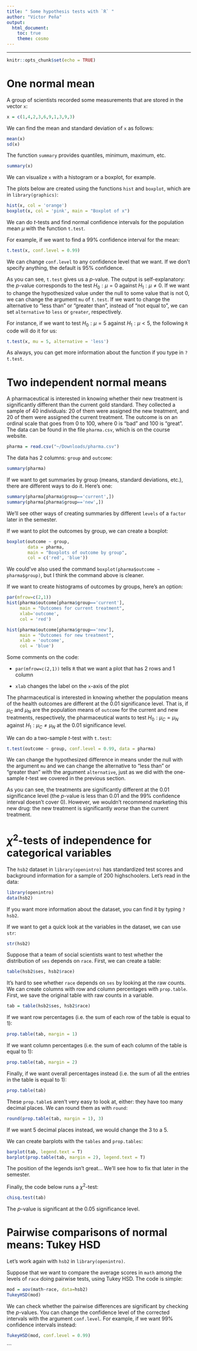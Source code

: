```yaml
---
title: " Some hypothesis tests with `R` "
author: "Víctor Peña"
output:
  html_document:
    toc: true
    theme: cosmo
---
```




---

```r
knitr::opts_chunk$set(echo = TRUE)
```

# One normal mean

A group of scientists recorded some measurements that are stored in the vector `x`:

```r
x = c(1,4,2,3,6,9,1,3,9,3)
```

We can find the mean and standard deviation of `x` as follows:

```r
mean(x)
sd(x)
```

The function `summary` provides quantiles, minimum, maximum, etc.

```r
summary(x)
```

We can visualize `x` with a histogram or a boxplot, for example. 

The plots below are created using the functions `hist` and `boxplot`, which are in `library(graphics)`:

```r
hist(x, col = 'orange')
boxplot(x, col = 'pink', main = "Boxplot of x")
```

We can do $t$-tests and find normal confidence intervals for the population mean $\mu$ with the function `t.test`. 

For example, if we want to find a 99\% confidence interval for the mean:

```r
t.test(x, conf.level = 0.99)
```

We can change `conf.level` to any confidence level that we want. If we don't specify anything, the default is 95\% confidence. 

As you can see, `t.test` gives us a $p$-value. The output is self-explanatory: the $p$-value corresponds to the test $H_0: \mu = 0$ against $H_1: \mu \neq 0$. If we want to change the hypothesized value under the null to some value that is not 0, we can change the argument `mu` of `t.test`. If we want to change the alternative to "less than" or "greater than", instead of "not equal to", we can set `alternative` to `less` or `greater`, respectively.

For instance, if we want to test $H_0: \mu = 5$ against $H_1 : \mu < 5$, the following `R` code will do it for us:

```r
t.test(x, mu = 5, alternative = 'less')
```

As always, you can get more information about the function if you type in `?t.test`. 

# Two independent normal means

A pharmaceutical is interested in knowing whether their new treatment is significantly different than the current gold standard. They collected a sample of 40 individuals: 20 of them were assigned the new treatment, and 20 of them were assigned the current treatment. The outcome is on an ordinal scale that goes from 0 to 100, where 0 is "bad" and 100 is "great". The data can be found in the file `pharma.csv`, which is on the course website.

```r
pharma = read.csv("~/Downloads/pharma.csv")
```

The data has 2 columns: `group` and `outcome`:

```r
summary(pharma)
```

If we want to get summaries by group (means, standard deviations, etc.), there are different ways to do it. Here's one:

```r
summary(pharma[pharma$group=='current',])
summary(pharma[pharma$group=='new',])

```

We'll see other ways of creating summaries by different `levels` of a `factor` later in the semester. 

If we want to plot the outcomes by group, we can create a boxplot:

```r
boxplot(outcome ~ group, 
        data = pharma, 
        main = "Boxplots of outcome by group", 
        col = c('red', 'blue'))
```

We could've also used the command `boxplot(pharma$outcome ~ pharma$group)`, but I think the command above is cleaner. 


If we want to create histograms of outcomes by groups, here's an option:

```r
par(mfrow=c(2,1))
hist(pharma$outcome[pharma$group=='current'],
     main = "Outcomes for current treatment", 
     xlab='outcome', 
     col = 'red')

hist(pharma$outcome[pharma$group=='new'],
     main = "Outcomes for new treatment",
     xlab = 'outcome', 
     col = 'blue')
```

Some comments on the code:

* `par(mfrow=c(2,1))` tells `R` that we want a plot that has 2 rows and 1 column 

* `xlab` changes the label on the `x`-axis of the plot

The pharmaceutical is interested in knowing whether the population means of the health outcomes are different at the 0.01 significance level. That is, if $\mu_C$ and $\mu_N$ are the population means of `outcome` for the current and new treatments, respectively, the pharmaceutical wants to test $H_0: \mu_C = \mu_N$ against $H_1 : \mu_C \neq \mu_N$ at the 0.01 significance level. 

We can do a two-sample $t$-test with `t.test`:

```r
t.test(outcome ~ group, conf.level = 0.99, data = pharma)
```

We can change the hypothesized difference in means under the null with the argument `mu` and we can change the alternative to "less than" or "greater than" with the argument `alternative`, just as we did with the one-sample $t$-test we covered in the previous section. 

As you can see, the treatments are significantly different at the 0.01 significance level (the $p$-value is less than 0.01 and the 99\% confidence interval doesn't cover 0). However, we wouldn't recommend marketing this new drug: the new treatment is significantly *worse* than the current treatment. 


# $\chi^2$-tests of independence for categorical variables

The `hsb2` dataset in `library(openintro)` has standardized test scores and background information for a sample of 200 highschoolers. Let's read in the data:

```r
library(openintro)
data(hsb2)
```

If you want more information about the dataset, you can find it by typing `?hsb2`. 

If we want to get a quick look at the variables in the dataset, we can use `str`:

```r
str(hsb2)
```

Suppose that a team of social scientists want to test whether the distribution of `ses` depends on `race`. First, we can create a table:

```r
table(hsb2$ses, hsb2$race)
```

It's hard to see whether `race` depends on `ses` by looking at the raw counts. We can create columns with row and column percentages with `prop.table`. First, we save the original table with raw counts in a variable.

```r
tab = table(hsb2$ses, hsb2$race)
```

If we want row percentages (i.e. the sum of each row of the table is equal to 1):

```r
prop.table(tab, margin = 1)
```

If we want column percentages (i.e. the sum of each column of the table is equal to 1):

```r
prop.table(tab, margin = 2)
```

Finally, if we want overall percentages instead (i.e. the sum of all the entries in the table is equal to 1):

```r
prop.table(tab)
```

These `prop.table`s aren't very easy to look at, either: they have too many decimal places. We can round them as with `round`:

```r
round(prop.table(tab, margin = 1), 3)
```

If we want 5 decimal places instead, we would change the 3 to a 5.

We can create barplots with the `tables` and `prop.tables`:

```r
barplot(tab, legend.text = T)
barplot(prop.table(tab, margin = 2), legend.text = T)
```

The position of the legends isn't great... We'll see how to fix that later in the semester. 

Finally, the code below runs a $\chi^2$-test:

```r
chisq.test(tab)
```

The $p$-value is significant at the 0.05 significance level.

# Pairwise comparisons of normal means: Tukey HSD

Let's work again with `hsb2` in `library(openintro)`. 

Suppose that we want to compare the average scores in `math` among the levels of `race` doing pairwise tests, using Tukey HSD. The code is simple:

```r
mod = aov(math~race, data=hsb2)
TukeyHSD(mod)
```

We can check whether the pairwise differences are significant by checking the $p$-values. You can change the confidence level of the corrected intervals with the argument `conf.level`. For example, if we want 99\% confidence intervals instead:

```r
TukeyHSD(mod, conf.level = 0.99)
```
```
